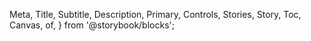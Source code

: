   Meta,
  Title,
  Subtitle,
  Description,
  Primary,
  Controls,
  Stories,
  Story,
  Toc,
  Canvas,
  of,
} from '@storybook/blocks';


<Meta of={NavigationBarStories} />

<Title />

{/* Table of Contents */}

* [Overview](#overview)
* [Props](#props)
* [Usage](#usage)
* [Variants](#variants)

## Overview

Navigation bar provides consistent location, and allow navigation from a page to another one.

<Primary />

## Props

<Controls />

## Usage

Navigation bar contains functionalities attached to the current product as well as the entire ecosystem.

* It supports multiple feature as links, icons buttons, search-input, actions
* It host the brand Identity on it's own.

Use navigation bar as a persistent component through all your product(s)
Because it represent our brand Identity on numerical product, navigation bar must always contain a visual link to the brand, whether to a product or to the company.

## Variants

### Overview

Navigation bar can be use with optional actions such as setting, question mark, apps, search, account layer.

<Canvas of={NavigationBarStories.Overview} />

### Type

Navigation bar can be set up for both `brand` (display BYCN corporate logotype) and `product` (display BYCN symbol + product name) type.

<Canvas of={NavigationBarStories.NavigationBarBrandType} />

<Canvas of={NavigationBarStories.NavigationBarProductType} />

### With Search bar

<Canvas of={NavigationBarStories.NavigationBarWithSearchBar} />

### With Button

<Canvas of={NavigationBarStories.NavigationBarWithButton} />

## Guidelines

* Best practices are available [here](https://zeroheight.com/9b39bb2a0/p/7988b3-navigation-bar/b/964f27)

## Feedback & contact

* Help us improve this pattern by providing feedback, asking questions, and leaving any other comments [here](https://github.com/bouygues-construction/design-system-bycn/issues/new)
